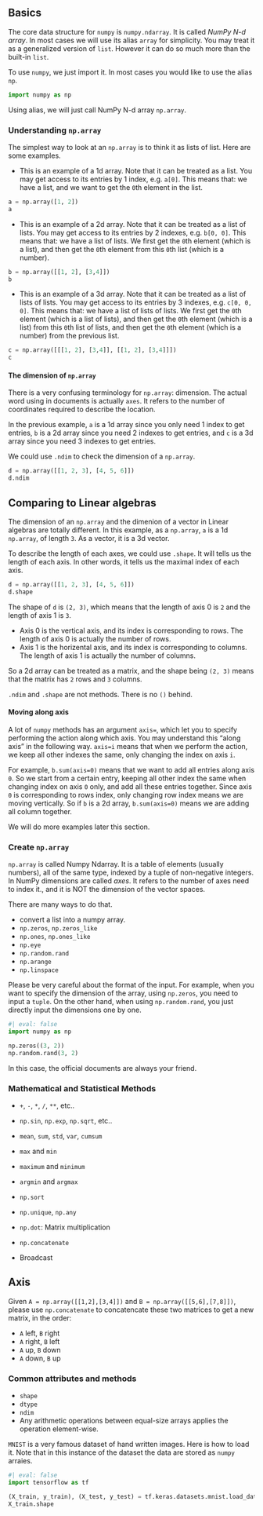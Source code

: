 ## Basics

The core data structure for `numpy` is `numpy.ndarray`. It is called *NumPy N-d array*. In most cases we will use its alias `array` for simplicity. You may treat it as a generalized version of `list`. However it can do so much more than the built-in `list`. 

To use `numpy`, we just import it. In most cases you would like to use the alias `np`.

```python
import numpy as np
```
Using alias, we will just call NumPy N-d array `np.array`.

### Understanding `np.array`
The simplest way to look at an `np.array` is to think it as lists of list. Here are some examples.

- This is an example of a 1d array. Note that it can be treated as a list. You may get access to its entries by 1 index, e.g. `a[0]`. This means that: we have a list, and we want to get the `0`th element in the list.

```python
a = np.array([1, 2])
a
```

- This is an example of a 2d array. Note that it can be treated as a list of lists. You may get access to its entries by 2 indexes, e.g. `b[0, 0]`. This means that: we have a list of lists. We first get the `0`th element (which is a list), and then get the `0`th element from this `0`th list (which is a number).

```python
b = np.array([[1, 2], [3,4]])
b
```

- This is an example of a 3d array. Note that it can be treated as a list of lists of lists. You may get access to its entries by 3 indexes, e.g. `c[0, 0, 0]`. This means that: we have a list of lists of lists. We first get the `0`th element (which is a list of lists), and then get the `0`th element (which is a list) from this `0`th list of lists, and then get the `0`th element (which is a number) from the previous list.

```python
c = np.array([[[1, 2], [3,4]], [[1, 2], [3,4]]])
c
```


#### The dimension of `np.array`
There is a very confusing terminology for `np.array`: dimension. The actual word using in documents is actually `axes`. It refers to the number of coordinates required to describe the location. 

In the previous example, `a` is a 1d array since you only need 1 index to get entries, `b` is a 2d array since you need 2 indexes to get entries, and `c` is a 3d array since you need 3 indexes to get entries.

We could use `.ndim` to check the dimension of a `np.array`.

```python
d = np.array([[1, 2, 3], [4, 5, 6]])
d.ndim
```


::: {.callout-note}
## Comparing to Linear algebras
The dimension of an `np.array` and the dimenion of a vector in Linear algebras are totally different. In this example, as a `np.array`, `a` is a 1d `np.array`, of length `3`. As a vector, it is a 3d vector.
:::

To describe the length of each axes, we could use `.shape`. It will tells us the length of each axis. In other words, it tells us the maximal index of each axis.


::: {#exm-}
```python
d = np.array([[1, 2, 3], [4, 5, 6]])
d.shape
```
The shape of `d` is `(2, 3)`, which means that the length of axis 0 is `2` and the length of axis 1 is `3`. 

- Axis 0 is the vertical axis, and its index is corresponding to rows. The length of axis 0 is actually the number of rows.
- Axis 1 is the horizental axis, and its index is corresponding to columns. The length of axis 1 is actually the number of columns.

So a 2d array can be treated as a matrix, and the shape being `(2, 3)` means that the matrix has `2` rows and `3` columns.
:::

::: {.callout-caution}
`.ndim` and `.shape` are not methods. There is no `()` behind.
:::


#### Moving along axis
A lot of `numpy` methods has an argument `axis=`, which let you to specify performing the action along which axis. You may understand this "along axis" in the following way. `axis=i` means that when we perform the action, we keep all other indexes the same, only changing the index on axis `i`.

For example, `b.sum(axis=0)` means that we want to add all entries along axis `0`. So we start from a certain entry, keeping all other index the same when changing index on axis `0` only, and add all these entries together. Since axis `0` is corresponding to rows index, only changing row index means we are moving vertically. So if `b` is a 2d array, `b.sum(axis=0)` means we are adding all column together.

We will do more examples later this section.



### Create `np.array`
`np.array` is called Numpy Ndarray. It is a table of elements (usually numbers), all of the same type, indexed by a tuple of non-negative integers. In NumPy dimensions are called *axes*. It refers to the number of axes need to index it., and it is NOT the dimension of the vector spaces.



There are many ways to do that. 

- convert a list into a numpy array.
- `np.zeros`, `np.zeros_like`
- `np.ones`, `np.ones_like`
- `np.eye`
- `np.random.rand`
- `np.arange`
- `np.linspace`

::: {.callout-note}
Please be very careful about the format of the input. For example, when you want to specify the dimension of the array, using `np.zeros`, you need to input a `tuple`. On the other hand, when using `np.random.rand`, you just directly input the dimensions one by one.

```python
#| eval: false
import numpy as np

np.zeros((3, 2))
np.random.rand(3, 2)
```

In this case, the official documents are always your friend.
:::



### Mathematical and Statistical Methods

- `+`, `-`, `*`, `/`, `**`, etc.. 
- `np.sin`, `np.exp`, `np.sqrt`, etc..

- `mean`, `sum`, `std`, `var`, `cumsum`
- `max` and `min`
- `maximum` and `minimum`
- `argmin` and `argmax`

- `np.sort`
- `np.unique`, `np.any`

- `np.dot`: Matrix multiplication
- `np.concatenate`

- Broadcast


::: {#exm-}
## Axis
Given `A = np.array([[1,2],[3,4]])` and `B = np.array([[5,6],[7,8]])`, please use `np.concatenate` to concatencate these two matrices to get a new matrix, in the order:

- `A` left, `B` right
- `A` right, `B` left
- `A` up, `B` down
- `A` down, `B` up
:::


### Common attributes and methods

- `shape`
- `dtype`
- `ndim`
- Any arithmetic operations between equal-size arrays applies the operation element-wise. 



::: {#exm-}
`MNIST` is a very famous dataset of hand written images. Here is how to load it. Note that in this instance of the dataset the data are stored as `numpy` arraies.
```python
#| eval: false
import tensorflow as tf

(X_train, y_train), (X_test, y_test) = tf.keras.datasets.mnist.load_data()
X_train.shape
```

:::



